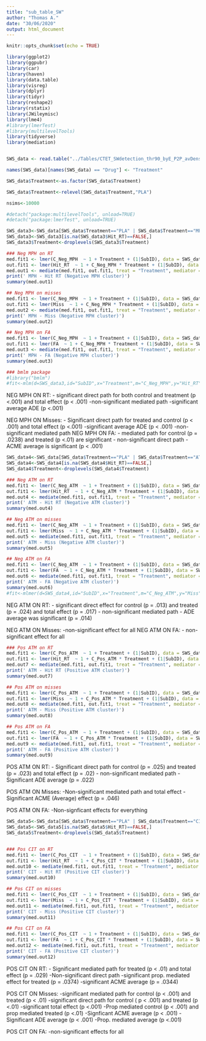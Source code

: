 ```yaml
---
title: "sub_table_SW"
author: "Thomas A."
date: "30/06/2020"
output: html_document
---
```


```r
knitr::opts_chunk$set(echo = TRUE)
```

```r
library(ggplot2)
library(ggpubr)
library(car)
library(haven)
library(data.table)
library(visreg)
library(dplyr)
library(tidyr)
library(reshape2)
library(rstatix)
library(JWileymisc)
library(lme4)
#library(lmerTest)
#library(multilevelTools)
library(tidyverse)
library(mediation)


SWS_data <- read.table("../Tables/CTET_SWdetection_thr90_byE_P2P_avDens_behav_vec_full_v3_CLUSTERS.txt", header = TRUE, sep = ",", stringsAsFactors = FALSE)

names(SWS_data)[names(SWS_data) == "Drug"] <- "Treatment"

SWS_data$Treatment<-as.factor(SWS_data$Treatment)

SWS_data$Treatment<-relevel(SWS_data$Treatment,"PLA")

nsims<-10000

```



```r
#detach("package:multilevelTools", unload=TRUE)
#detach("package:lmerTest", unload=TRUE)

SWS_data3<-SWS_data[SWS_data$Treatment=="PLA" | SWS_data$Treatment=="MPH",] #|: . $: and
SWS_data3<-SWS_data3[is.na(SWS_data3$Hit_RT)==FALSE,]
SWS_data3$Treatment<-droplevels(SWS_data3$Treatment)

### Neg MPH on RT
med.fit1 <- lmer(C_Neg_MPH  ~ 1 + Treatment + (1|SubID), data = SWS_data3)
out.fit1 <- lmer(Hit_RT  ~ 1 + C_Neg_MPH * Treatment + (1|SubID), data = SWS_data3)
med.out1 <- mediate(med.fit1, out.fit1, treat = "Treatment", mediator = "C_Neg_MPH",boot = FALSE, sims = nsims)
print(' MPH - Hit RT (Negative MPH cluster)')
summary(med.out1)

## Neg MPH on misses 
med.fit1 <- lmer(C_Neg_MPH  ~ 1 + Treatment + (1|SubID), data = SWS_data3)
out.fit1 <- lmer(Miss  ~ 1 + C_Neg_MPH * Treatment + (1|SubID), data = SWS_data3)
med.out2 <- mediate(med.fit1, out.fit1, treat = "Treatment", mediator = "C_Neg_MPH",robustSE = TRUE, sims = nsims)
print(' MPH - Miss (Negative MPH cluster)')
summary(med.out2)

## Neg MPH on FA
med.fit1 <- lmer(C_Neg_MPH  ~ 1 + Treatment + (1|SubID), data = SWS_data3)
out.fit1 <- lmer(FA  ~ 1 + C_Neg_MPH * Treatment + (1|SubID), data = SWS_data3)
med.out3 <- mediate(med.fit1, out.fit1, treat = "Treatment", mediator = "C_Neg_MPH",robustSE = TRUE, sims = nsims)
print(' MPH - FA (Negative MPH cluster)')
summary(med.out3)

### bmlm package
#library("bmlm")
#fit<-mlm(d=SWS_data3,id="SubID",x="Treatment",m="C_Neg_MPH",y="Hit_RT",iter=nsims,core=2)
```
NEG MPH ON RT: 
  - significant direct path for both control and treatment (p <.001) and total effect (p < .001)
  -non-significant mediated path 
  -significant average ADE (p <.001)
  
NEG MPH ON Misses: 
  - Significant direct path for treated and control (p < .001) and total effect (p <.001)
  -significant average ADE (p < .001)
  -non-significant mediated path 
NEG MPH ON FA: 
  - mediated path for control (p = .0238) and treated (p <.01) are significant
  - non-significant direct path 
  - ACME average is significant (p < .001)



```r
SWS_data4<-SWS_data[SWS_data$Treatment=="PLA" | SWS_data$Treatment=="ATM",] 
SWS_data4<-SWS_data4[is.na(SWS_data4$Hit_RT)==FALSE,]
SWS_data4$Treatment<-droplevels(SWS_data4$Treatment)

### Neg ATM on RT
med.fit1 <- lmer(C_Neg_ATM  ~ 1 + Treatment + (1|SubID), data = SWS_data4)
out.fit1 <- lmer(Hit_RT  ~ 1 + C_Neg_ATM * Treatment + (1|SubID), data = SWS_data4)
med.out4 <- mediate(med.fit1, out.fit1, treat = "Treatment", mediator = "C_Neg_ATM",robustSE = TRUE, sims = nsims)
print(' ATM - Hit RT (Negative ATM cluster)')
summary(med.out4)

## Neg ATM on misses 
med.fit1 <- lmer(C_Neg_ATM  ~ 1 + Treatment + (1|SubID), data = SWS_data4)
out.fit1 <- lmer(Miss  ~ 1 + C_Neg_ATM * Treatment + (1|SubID), data = SWS_data4)
med.out5 <- mediate(med.fit1, out.fit1, treat = "Treatment", mediator = "C_Neg_ATM",robustSE = TRUE, sims = nsims)
print(' ATM - Miss (Negative ATM cluster)')
summary(med.out5)

## Neg ATM on FA
med.fit1 <- lmer(C_Neg_ATM  ~ 1 + Treatment + (1|SubID), data = SWS_data4)
out.fit1 <- lmer(FA  ~ 1 + C_Neg_ATM * Treatment + (1|SubID), data = SWS_data4)
med.out6 <- mediate(med.fit1, out.fit1, treat = "Treatment", mediator = "C_Neg_ATM",robustSE = TRUE, sims = nsims)
print(' ATM - FA (Negative ATM cluster)')
summary(med.out6)
#fit<-mlmer(d=SWS_data4,id="SubID",x="Treatment",m="C_Neg_ATM",y="Miss",iter=1000,core=2)
```
NEG ATM ON RT: 
  - significant direct effect for control (p = .013) and treated (p = .024) and total effect (p = .017)
  - non-significant mediated path 
  - ADE average was significant (p = .014)
  
NEG ATM ON Misses: 
  -non-significant effect for all 
NEG ATM ON FA:
  - non-significant effect for all 

```r
### Pos ATM on RT
med.fit1 <- lmer(C_Pos_ATM  ~ 1 + Treatment + (1|SubID), data = SWS_data4)
out.fit1 <- lmer(Hit_RT  ~ 1 + C_Pos_ATM * Treatment + (1|SubID), data = SWS_data4)
med.out7 <- mediate(med.fit1, out.fit1, treat = "Treatment", mediator = "C_Pos_ATM",robustSE = TRUE, sims = nsims)
print(' ATM - Hit RT (Positive ATM cluster)')
summary(med.out7)

## Pos ATM on misses 
med.fit1 <- lmer(C_Pos_ATM  ~ 1 + Treatment + (1|SubID), data = SWS_data4)
out.fit1 <- lmer(Miss  ~ 1 + C_Pos_ATM * Treatment + (1|SubID), data = SWS_data4)
med.out8 <- mediate(med.fit1, out.fit1, treat = "Treatment", mediator = "C_Pos_ATM",robustSE = TRUE, sims = nsims)
print(' ATM - Miss (Positive ATM cluster)')
summary(med.out8)

## Pos ATM on FA
med.fit1 <- lmer(C_Pos_ATM  ~ 1 + Treatment + (1|SubID), data = SWS_data4)
out.fit1 <- lmer(FA  ~ 1 + C_Pos_ATM * Treatment + (1|SubID), data = SWS_data4)
med.out9 <- mediate(med.fit1, out.fit1, treat = "Treatment", mediator = "C_Pos_ATM",robustSE = TRUE, sims = nsims)
print(' ATM - FA (Positive ATM cluster)')
summary(med.out9)


```

POS ATM ON RT: 
  - Significant direct path for control (p = .025) and treated (p = .023) and total effect (p = .02)
  - non-significant mediated path 
  -Significant ADE average (p = .022)
  
POS ATM ON Misses: 
  -Non-significant mediated path and total effect
  -Significant ACME (Average) effect (p = .046)
  
POS ATM ON FA: 
  -Non-signficant effects for everything

```r
SWS_data5<-SWS_data[SWS_data$Treatment=="PLA" | SWS_data$Treatment=="CIT",] 
SWS_data5<-SWS_data5[is.na(SWS_data5$Hit_RT)==FALSE,]
SWS_data5$Treatment<-droplevels(SWS_data5$Treatment)


### Pos CIT on RT
med.fit1 <- lmer(C_Pos_CIT  ~ 1 + Treatment + (1|SubID), data = SWS_data5)
out.fit1 <- lmer(Hit_RT  ~ 1 + C_Pos_CIT * Treatment + (1|SubID), data = SWS_data5)
med.out10 <- mediate(med.fit1, out.fit1, treat = "Treatment", mediator = "C_Pos_CIT",robustSE = TRUE, sims = nsims)
print(' CIT - Hit RT (Positive CIT cluster)')
summary(med.out10)

## Pos CIT on misses 
med.fit1 <- lmer(C_Pos_CIT  ~ 1 + Treatment + (1|SubID), data = SWS_data5)
out.fit1 <- lmer(Miss  ~ 1 + C_Pos_CIT * Treatment + (1|SubID), data = SWS_data5)
med.out11 <- mediate(med.fit1, out.fit1, treat = "Treatment", mediator = "C_Pos_CIT",robustSE = TRUE, sims = nsims)
print(' CIT - Miss (Positive CIT cluster)')
summary(med.out11)

## Pos CIT on FA
med.fit1 <- lmer(C_Pos_CIT  ~ 1 + Treatment + (1|SubID), data = SWS_data5)
out.fit1 <- lmer(FA  ~ 1 + C_Pos_CIT * Treatment + (1|SubID), data = SWS_data5)
med.out12 <- mediate(med.fit1, out.fit1, treat = "Treatment", mediator = "C_Pos_CIT",robustSE = TRUE, sims = nsims)
print(' CIT - FA (Positive CIT cluster)')
summary(med.out12)


```
POS CIT ON RT: 
  - Significant mediated path for treated (p < .01) and total effect (p = .029)
  -Non-significant direct path 
  -significant prop. mediated effect for treated (p = .0374)
  -significant ACME average (p = .0344)
  
POS CIT ON Misses: 
  -significant mediated path for control (p < .001) and treated (p < .01)
  -significant direct path for control ( p < .001) and treated (p <.01)
  -significant total effect (p <.001)
  -Prop mediated control (p < .001) and prop mediated treated (p <.01)
  -Signficant ACME average (p < .001)
  -Significant ADE average (p < .001)
  -Prop. mediated average (p <.001)
  
POS CIT ON FA: 
  -non-significant effects for all

```r



```

